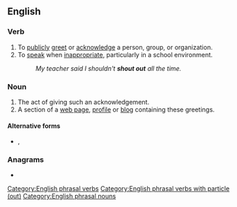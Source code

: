 {{also|shoutout|shout-out}}
==English==

===Verb===
{{en-verb|shouts out|shouting out|shouted out}}

# To [[publicly]] [[greet]] or [[acknowledge]] a person, group, or organization.
# To [[speak]] when [[inappropriate]], particularly in a school environment.
#: ''My teacher said I shouldn't '''shout out''' all the time.''

===Noun===
{{en-noun|shouts out}}

# The act of giving such an acknowledgement.
# A section of a [[web page]], [[profile]] or [[blog]] containing these greetings.

====Alternative forms====
* {{l|en|shoutout}}, {{l|en|shout-out}}

===Anagrams===
* {{anagrams|en|outshout}}

[[Category:English phrasal verbs]]
[[Category:English phrasal verbs with particle (out)]]
[[Category:English phrasal nouns]]